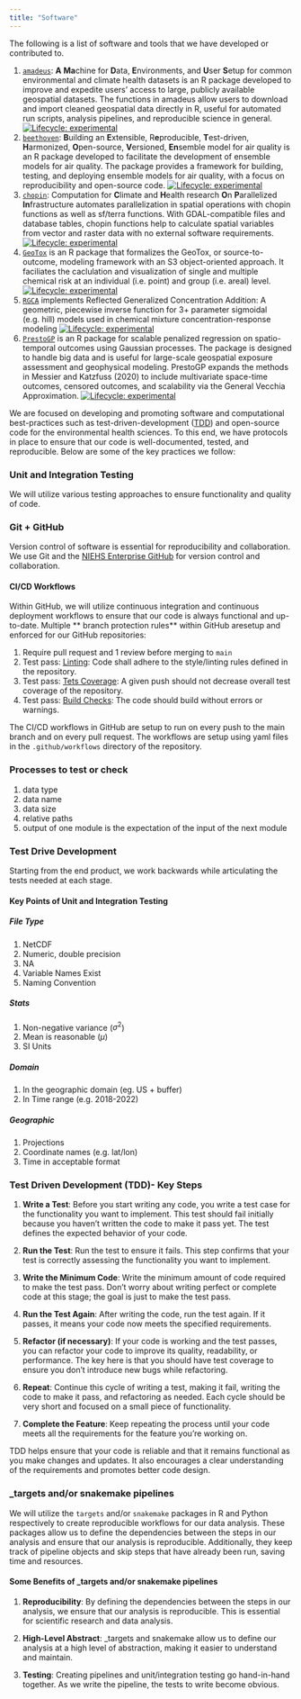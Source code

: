 ```yaml
---
title: "Software"
---
```


The following is a list of software and tools that we have developed or contributed to.

1. [`amadeus`](https://niehs.github.io/amadeus/):  **A** **Ma**chine for **D**ata, **E**nvironments, and **U**ser **S**etup for common environmental and climate health datasets is an R package developed to improve and expedite users’ access to large, publicly available geospatial datasets. The functions in amadeus allow users to download and import cleaned geospatial data directly in R, useful for automated run scripts, analysis pipelines, and reproducible science in general. [![Lifecycle:
experimental](https://img.shields.io/badge/lifecycle-experimental-orange.svg)](https://lifecycle.r-lib.org/articles/stages.html#experimental)
2. [`beethoven`](https://niehs.github.io/beethoven/): **B**uilding an **E**xtensible, R**e**producible, **T**est-driven, **H**armonized, **O**pen-source, **V**ersioned, **En**semble model for air quality is an R package developed to facilitate the development of ensemble models for air quality. The package provides a framework for building, testing, and deploying ensemble models for air quality, with a focus on reproducibility and open-source code. [![Lifecycle:
experimental](https://img.shields.io/badge/lifecycle-experimental-orange.svg)](https://lifecycle.r-lib.org/articles/stages.html#experimental)
3. [`chopin`](https://niehs.github.io/chopin/): Computation for **C**limate and **H**ealth research **O**n **P**arallelized **In**frastructure automates parallelization in spatial operations with chopin functions as well as sf/terra functions. With GDAL-compatible files and database tables, chopin functions help to calculate spatial variables from vector and raster data with no external software requirements. [![Lifecycle:
experimental](https://img.shields.io/badge/lifecycle-experimental-orange.svg)](https://lifecycle.r-lib.org/articles/stages.html#experimental)
4. [`GeoTox`](https://niehs.github.io/GeoTox) is an R package that formalizes the GeoTox, or source-to-outcome, modeling framework with an S3 object-oriented approach. It faciliates the caclulation and visualization of single and multiple chemical risk at an individual (i.e. point) and group (i.e. areal) level.[![Lifecycle:
experimental](https://img.shields.io/badge/lifecycle-experimental-orange.svg)](https://lifecycle.r-lib.org/articles/stages.html#experimental)
5. [`RGCA`](https://niehs.github.io/RGCA) implements Reflected Generalized Concentration Addition: A geometric, piecewise inverse function for 3+ parameter sigmoidal (e.g. hill) models used in chemical mixture concentration-response modeling [![Lifecycle:
experimental](https://img.shields.io/badge/lifecycle-experimental-orange.svg)](https://lifecycle.r-lib.org/articles/stages.html#experimental)
6. [`PrestoGP`](https://niehs.github.io/PrestoGP/) is an R package for scalable penalized regression on spatio-temporal outcomes using Gaussian processes. The package is designed to handle big data and is useful for large-scale geospatial exposure assessment and geophysical modeling. PrestoGP expands the methods in Messier and Katzfuss (2020) to include multivariate space-time outcomes, censored outcomes, and scalability via the General Vecchia Approximation. [![Lifecycle:
experimental](https://img.shields.io/badge/lifecycle-experimental-orange.svg)](https://lifecycle.r-lib.org/articles/stages.html#experimental)

We are focused on developing and promoting software and computational best-practices such as test-driven-development ([TDD](https://en.wikipedia.org/wiki/Test-driven_development)) and open-source code for the environmental health sciences. To this end, we have protocols in place
to ensure that our code is well-documented, tested, and reproducible. Below are some of the key practices we follow:

###  Unit and Integration Testing 

We will utilize various testing approaches to ensure functionality and quality of code.

### Git + GitHub 

Version control of software is essential for reproducibility and collaboration. We use Git and the [NIEHS Enterprise GitHub](https://github.com/NIEHS) for version control and collaboration.

#### CI/CD Workflows

Within GitHub, we will utilize continuous integration and continuous deployment workflows to ensure that our code is always functional and up-to-date. Multiple ** branch protection rules** within GitHub aresetup and enforced for our GitHub repositories:

1. Require pull request and 1 review before merging to `main`
2. Test pass: [Linting](https://lintr.r-lib.org/index.html): Code shall adhere to the style/linting rules defined in the repository.
3. Test pass: [Tets Coverage](https://testthat.r-lib.org/): A given push should not decrease overall test coverage of the repository.
4. Test pass: [Build Checks](https://github.com/r-lib/actions/blob/v2-branch/examples/check-standard.yaml): The code should build without errors or warnings.

The CI/CD workflows in GitHub are setup to run on every push to the main branch and on every pull request. The workflows are setup using yaml files in the `.github/workflows` directory of the repository.


### Processes to test or check 
1) data type
2) data name
3) data size
4) relative paths
5) output of one module is the expectation of the input of the next module

### Test Drive Development
Starting from the end product, we work backwards while articulating the tests needed at each stage.

#### Key Points of Unit and Integration Testing
##### File Type
1. NetCDF
2. Numeric, double precision
3. NA
4. Variable Names Exist
5. Naming Convention

##### Stats 
1. Non-negative variance ($\sigma^2$)
2. Mean is reasonable ($\mu$)
3. SI Units

##### Domain 
1. In the geographic domain (eg. US + buffer)
2. In Time range (e.g. 2018-2022)

##### Geographic 
1. Projections
2. Coordinate names (e.g. lat/lon)
3. Time in acceptable format 

### Test Driven Development (TDD)- Key Steps

1. **Write a Test**: Before you start writing any code, you write a test case for the functionality you want to implement. This test should fail initially because you haven't written the code to make it pass yet. The test defines the expected behavior of your code.

2. **Run the Test**: Run the test to ensure it fails. This step confirms that your test is correctly assessing the functionality you want to implement.

3. **Write the Minimum Code**: Write the minimum amount of code required to make the test pass. Don't worry about writing perfect or complete code at this stage; the goal is just to make the test pass.

4. **Run the Test Again**: After writing the code, run the test again. If it passes, it means your code now meets the specified requirements.

5. **Refactor (if necessary)**: If your code is working and the test passes, you can refactor your code to improve its quality, readability, or performance. The key here is that you should have test coverage to ensure you don't introduce new bugs while refactoring.

6. **Repeat**: Continue this cycle of writing a test, making it fail, writing the code to make it pass, and refactoring as needed. Each cycle should be very short and focused on a small piece of functionality.

7. **Complete the Feature**: Keep repeating the process until your code meets all the requirements for the feature you're working on.

TDD helps ensure that your code is reliable and that it remains functional as you make changes and updates. It also encourages a clear understanding of the requirements and promotes better code design.

### _targets and/or snakemake pipelines

We will utilize the `targets` and/or `snakemake` packages in R and Python respectively to create reproducible workflows for our data analysis. These packages allow us to define the dependencies between the steps in our analysis and ensure that our analysis is reproducible. Additionally, they keep track of pipeline objects and skip steps that have already been run, saving time and resources.

#### Some Benefits of _targets and/or snakemake pipelines

1. **Reproducibility**: By defining the dependencies between the steps in our analysis, we ensure that our analysis is reproducible. This is essential for scientific research and data analysis.

2. **High-Level Abstract**: _targets and snakemake allow us to define our analysis at a high level of abstraction, making it easier to understand and maintain.

3. **Testing**: Creating pipelines and unit/integration testing go hand-in-hand together. As we write the pipeline, the tests to write become obvious. 



